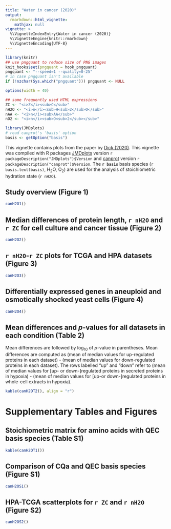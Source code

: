 ```yaml
---
title: "Water in cancer (2020)"
output: 
  rmarkdown::html_vignette:
    mathjax: null
vignette: >
  %\VignetteIndexEntry{Water in cancer (2020)}
  %\VignetteEngine{knitr::rmarkdown}
  %\VignetteEncoding{UTF-8}
---
```


```r
library(knitr)
## use pngquant to reduce size of PNG images
knit_hooks$set(pngquant = hook_pngquant)
pngquant <- "--speed=1 --quality=0-25"
# in case pngquant isn't available
if (!nzchar(Sys.which("pngquant"))) pngquant <- NULL 
```

```r
options(width = 40)
```

```r
## some frequently used HTML expressions
ZC <- "<i>Z</i><sub>C</sub>"
nH2O <- "<i>n</i><sub>H<sub>2</sub>O</sub>"
nAA <- "<i>n</i><sub>AA</sub>"
nO2 <- "<i>n</i><sub>O<sub>2</sub></sub>"
```

```r
library(JMDplots)
# read canprot's 'basis' option
basis <- getOption("basis")
```

This vignette contains plots from the paper by [<span title="Water as a reactant in the differential expression of proteins in cancer">Dick (2020)</span>](https://doi.org/10.1101/2020.04.09.035022).
This vignette was compiled with R packages [JMDplots](https://github.com/jedick/JMDplots) version `r packageDescription("JMDplots")$Version` and [canprot](https://github.com/jedick/canprot) version `r packageDescription("canprot")$Version`.
The **`r basis`** basis species (`r basis.text(basis)`, H~2~O, O~2~) are used for the analysis of stoichiometric hydration state (`r nH2O`).

## Study overview (Figure 1)
```r
canH2O1()
```

## Median differences of protein length, `r nH2O` and `r ZC` for cell culture and cancer tissue (Figure 2)
```r
canH2O2()
```

## `r nH2O`-`r ZC` plots for TCGA and HPA datasets (Figure 3)
```r
canH2O3()
```

## Differentially expressed genes in aneuploid and osmotically shocked yeast cells (Figure 4)
```r
canH2O4()
```

## Mean differences and _p_-values for all datasets in each condition (Table 2)
Mean differences are followed by log~10~ of _p_-value in parentheses.
Mean differences are computed as (mean of median values for up-regulated proteins in each dataset) - (mean of median values for down-regulated proteins in each dataset).
The rows labelled "up" and "down" refer to (mean of median values for [up- or down-]regulated proteins in secreted proteins in hypoxia) - (mean of median values for [up-or down-]regulated proteins in whole-cell extracts in hypoxia).
```r
kable(canH2OT2(), align = "r")
```

# Supplementary Tables and Figures

## Stoichiometric matrix for amino acids with QEC basis species (Table S1)
```r
kable(canH2OT1())
```

## Comparison of CQa and QEC basis species (Figure S1)
```r
canH2OS1()
```

## HPA-TCGA scatterplots for `r ZC` and `r nH2O` (Figure S2)
```r
canH2OS2()
```
